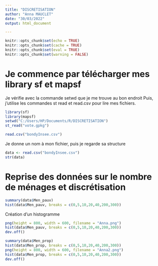 ---
title: "DISCRETISATION"
author: "Anna MAUCLET"
date: "30/03/2022"
output: html_document

---

```{r setup, include=FALSE}
knitr::opts_chunk$set(echo = TRUE)
knitr::opts_chunk$set(cache = TRUE)
knitr::opts_chunk$set(eval = TRUE)
knitr::opts_chunk$set(warning = FALSE)
```

# Je commence par télécharger mes library sf et mapsf
Je vérifie avec la commande setwd que je me trouve au bon endroit
Puis, j'utilise les commandes st read et read.csv pour lire mes fichiers.

```{r}
library(sf)
library(mapsf)
setwd("C:/Users/HP/Documents/R/DISCRETISATION")
st_read("vote.gpkg")
```
```{r}
read.csv("bondyInsee.csv")
```

Je donne un nom à mon fichier, puis je regarde sa structure 
```{r}
data <- read.csv("bondyInsee.csv")
str(data)
```
# Reprise des données sur le nombre de ménages et discrétisation 
```{r}
summary(data$Men_pauv)
hist(data$Men_pauv, breaks = c(0,5,10,20,40,200,300))
```
Création d'un histogramme 
```{r}
png(height = 800, width = 600, filename = "Anna.png")
hist(data$Men_pauv, breaks = c(0,5,10,20,40,200,300))
dev.off()
```
```{r}
summary(data$Men_prop)
hist(data$Men_prop, breaks = c(0,5,10,20,40,200,300))
png(height = 800, width = 600, filename = "Anna2.png")
hist(data$Men_prop, breaks = c(0,5,10,20,40,200,300))
dev.off()
```

